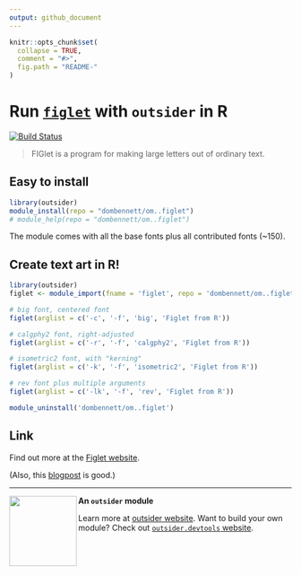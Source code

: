 ```yaml
---
output: github_document
---
```


<!-- README.md is generated from README.Rmd. Please edit that file -->
<!-- devtools::rmarkdown::render("README.Rmd") -->
<!-- Rscript -e "library(knitr); knit('README.Rmd')" -->

```r
knitr::opts_chunk$set(
  collapse = TRUE,
  comment = "#>",
  fig.path = "README-"
)
```

# Run [`figlet`](http://www.figlet.org/) with `outsider` in R

[![Build Status](https://travis-ci.org/dombennett/om..figlet.svg?branch=master)](https://travis-ci.org/dombennett/om..figlet)

> FIGlet is a program for making large letters out of ordinary text.

## Easy to install

```r
library(outsider)
module_install(repo = "dombennett/om..figlet")
# module_help(repo = "dombennett/om..figlet")
```

The module comes with all the base fonts plus all contributed fonts (~150).

## Create text art in R!

```r
library(outsider)
figlet <- module_import(fname = 'figlet', repo = 'dombennett/om..figlet')

# big font, centered font
figlet(arglist = c('-c', '-f', 'big', 'Figlet from R'))

# calgphy2 font, right-adjusted
figlet(arglist = c('-r', '-f', 'calgphy2', 'Figlet from R'))

# isometric2 font, with "kerning"
figlet(arglist = c('-k', '-f', 'isometric2', 'Figlet from R'))

# rev font plus multiple arguments
figlet(arglist = c('-lk', '-f', 'rev', 'Figlet from R'))
```

```r
module_uninstall('dombennett/om..figlet')
```

## Link

Find out more at the [Figlet website](www.figlet.org/).

(Also, this
[blogpost](https://delightlylinux.wordpress.com/2014/05/30/produce-fancy-text-with-figlet/)
is good.)

---

<img align="left" width="120" height="125" src="https://raw.githubusercontent.com/AntonelliLab/outsider/master/logo.png">

**An `outsider` module**

Learn more at [outsider website](https://antonellilab.github.io/outsider/).
Want to build your own module? Check out [`outsider.devtools` website](https://antonellilab.github.io/outsider.devtools/).
